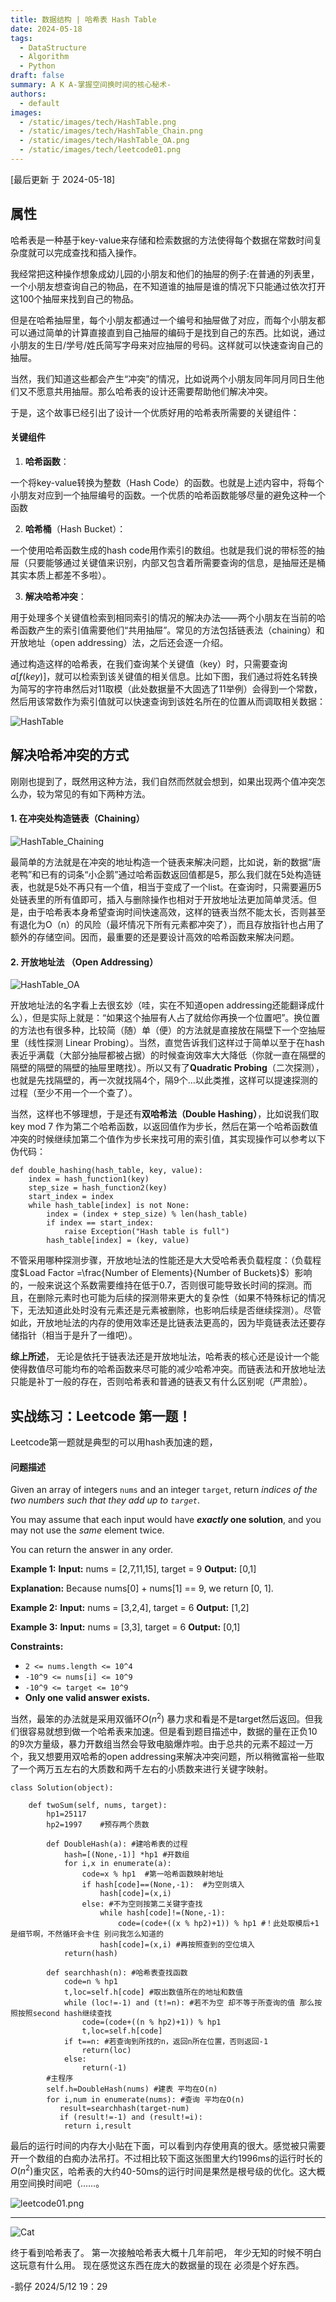 ```yaml
---
title: 数据结构 | 哈希表 Hash Table
date: 2024-05-18
tags:
  - DataStructure
  - Algorithm
  - Python
draft: false
summary: A K A-掌握空间换时间的核心秘术-
authors:
  - default
images:
  - /static/images/tech/HashTable.png
  - /static/images/tech/HashTable_Chain.png
  - /static/images/tech/HashTable_OA.png
  - /static/images/tech/leetcode01.png
---
```


[最后更新 于 2024-05-18]

## 属性

哈希表是一种基于key-value来存储和检索数据的方法使得每个数据在常数时间复杂度就可以完成查找和插入操作。

我经常把这种操作想象成幼儿园的小朋友和他们的抽屉的例子:在普通的列表里，一个小朋友想查询自己的物品，在不知道谁的抽屉是谁的情况下只能通过依次打开这100个抽屉来找到自己的物品。

但是在哈希抽屉里，每个小朋友都通过一个编号和抽屉做了对应，而每个小朋友都可以通过简单的计算直接直到自己抽屉的编码于是找到自己的东西。比如说，通过小朋友的生日/学号/姓氏简写字母来对应抽屉的号码。这样就可以快速查询自己的抽屉。

当然，我们知道这些都会产生“冲突”的情况，比如说两个小朋友同年同月同日生他们又不愿意共用抽屉。那么哈希表的设计还需要帮助他们解决冲突。

于是，这个故事已经引出了设计一个优质好用的哈希表所需要的关键组件：

#### 关键组件

1. **哈希函数**：

一个将key-value转换为整数（Hash Code）的函数。也就是上述内容中，将每个小朋友对应到一个抽屉编号的函数。一个优质的哈希函数能够尽量的避免这种一个函数

2. **哈希桶**（Hash Bucket）：

一个使用哈希函数生成的hash code用作索引的数组。也就是我们说的带标签的抽屉（只要能够通过关键值来识别，内部又包含着所需要查询的信息，是抽屉还是桶其实本质上都差不多啦）。

3. **解决哈希冲突**：

用于处理多个关键值检索到相同索引的情况的解决办法——两个小朋友在当前的哈希函数产生的索引值需要他们“共用抽屉”。常见的方法包括链表法（chaining）和开放地址（open addressing）法，之后还会逐一介绍。

通过构造这样的哈希表，在我们查询某个关键值（key）时，只需要查询$a[f(key)]$，就可以检索到该关键值的相关信息。比如下图，我们通过将姓名转换为简写的字符串然后对11取模（此处数据量不大固选了11举例）会得到一个常数，然后用该常数作为索引值就可以快速查询到该姓名所在的位置从而调取相关数据：

![HashTable](/static/images/tech/HashTable.png)

## 解决哈希冲突的方式

刚刚也提到了，既然用这种方法，我们自然而然就会想到，如果出现两个值冲突怎么办，较为常见的有如下两种方法。

#### 1. 在冲突处构造链表（Chaining）
![HashTable_Chaining](/static/images/tech/HashTable_Chain.png)

最简单的方法就是在冲突的地址构造一个链表来解决问题，比如说，新的数据“唐老鸭”和已有的词条“小企鹅”通过哈希函数返回值都是5，那么我们就在5处构造链表，也就是5处不再只有一个值，相当于变成了一个list。在查询时，只需要遍历5处链表里的所有值即可，插入与删除操作也相对于开放地址法更加简单灵活。但是，由于哈希表本身希望查询时间快速高效，这样的链表当然不能太长，否则甚至有退化为O（n）的风险（最坏情况下所有元素都冲突了），而且存放指针也占用了额外的存储空间。因而，最重要的还是要设计高效的哈希函数来解决问题。

#### 2. 开放地址法 （Open Addressing）
![HashTable_OA](/static/images/tech/HashTable_OA.png)

开放地址法的名字看上去很玄妙（哇，实在不知道open addressing还能翻译成什么），但是实际上就是：“如果这个抽屉有人占了就给你再换一个位置吧”。换位置的方法也有很多种，比较简（随）单（便）的方法就是直接放在隔壁下一个空抽屉里（线性探测 Linear Probing）。当然，直觉告诉我们这样过于简单以至于在hash表近乎满载（大部分抽屉都被占据）的时候查询效率大大降低（你就一直在隔壁的隔壁的隔壁的隔壁的抽屉里瞎找）。所以又有了**Quadratic Probing**（二次探测），也就是先找隔壁的，再一次就找隔4个，隔9个…以此类推，这样可以提速探测的过程（至少不用一个一个查了）。

当然，这样也不够理想，于是还有**双哈希法（Double Hashing）**，比如说我们取key mod 7 作为第二个哈希函数，以返回值作为步长，然后在第一个哈希函数值冲突的时候继续加第二个值作为步长来找可用的索引值，其实现操作可以参考以下伪代码：

```
def double_hashing(hash_table, key, value): 
	index = hash_function1(key) 
	step_size = hash_function2(key) 
	start_index = index 
	while hash_table[index] is not None: 
		index = (index + step_size) % len(hash_table) 
		if index == start_index: 
			raise Exception("Hash table is full")
		hash_table[index] = (key, value)
```

不管采用哪种探测步骤，开放地址法的性能还是大大受哈希表负载程度：（负载程度$Load Factor =\frac{Number of Elements}{Number of Buckets}$）影响的，一般来说这个系数需要维持在低于0.7，否则很可能导致长时间的探测。而且，在删除元素时也可能为后续的探测带来更大的复杂性（如果不特殊标记的情况下，无法知道此处时没有元素还是元素被删除，也影响后续是否继续探测）。尽管如此，开放地址法的内存的使用效率还是比链表法更高的，因为毕竟链表法还要存储指针（相当于是升了一维吧）。


**综上所述**，
无论是依托于链表法还是开放地址法，哈希表的核心还是设计一个能使得数值尽可能均布的哈希函数来尽可能的减少哈希冲突。而链表法和开放地址法只能是补丁一般的存在，否则哈希表和普通的链表又有什么区别呢（严肃脸）。


## 实战练习：Leetcode 第一题！

Leetcode第一题就是典型的可以用hash表加速的题，

#### 问题描述


Given an array of integers `nums` and an integer `target`, return _indices of the two numbers such that they add up to `target`_.

You may assume that each input would have **_exactly_ one solution**, and you may not use the _same_ element twice.

You can return the answer in any order.

**Example 1:**
**Input:** nums = [2,7,11,15], target = 9
**Output:** [0,1]

**Explanation:** Because nums[0] + nums[1] == 9, we return [0, 1].

**Example 2:**
**Input:** nums = [3,2,4], target = 6
**Output:** [1,2]

**Example 3:**
**Input:** nums = [3,3], target = 6
**Output:** [0,1]

**Constraints:**
- `2 <= nums.length <= 10^4`
- `-10^9 <= nums[i] <= 10^9`
- `-10^9 <= target <= 10^9`
- **Only one valid answer exists.**

当然，最笨的办法就是采用双循环$O(n^2)$ 暴力求和看是不是target然后返回。但我们很容易就想到做一个哈希表来加速。但是看到题目描述中，数据的量在正负10的9次方量级，暴力开数组当然会导致电脑爆炸啦。由于总共的元素不超过一万个，我又想要用双哈希的open addressing来解决冲突问题，所以稍微富裕一些取了一个两万五左右的大质数和两千左右的小质数来进行关键字映射。


```
class Solution(object):

	def twoSum(self, nums, target):
        hp1=25117
        hp2=1997    #预存两个质数

        def DoubleHash(a): #建哈希表的过程
            hash=[(None,-1)] *hp1 #开数组
            for i,x in enumerate(a): 
                code=x % hp1  #第一哈希函数映射地址
                if hash[code]==(None,-1):  #为空则填入
	                hash[code]=(x,i) 
                else: #不为空则按第二关键字查找
                    while hash[code]!=(None,-1): 
                        code=(code+((x % hp2)+1)) % hp1 #！此处取模后+1是细节啊，不然循环会卡住 别问我怎么知道的
                    hash[code]=(x,i) #再按照查到的空位填入
            return(hash)
            
        def searchhash(n): #哈希表查找函数
            code=n % hp1
            t,loc=self.h[code] #取出数值所在的地址和数值
            while (loc!=-1) and (t!=n): #若不为空 却不等于所查询的值 那么按照按照second hash继续查找
                code=(code+((n % hp2)+1)) % hp1 
                t,loc=self.h[code]
            if t==n: #若查询到所找的n，返回n所在位置，否则返回-1
                return(loc)
            else:
                return(-1)
		#主程序
        self.h=DoubleHash(nums) #建表 平均在O(n)
        for i,num in enumerate(nums): #查询 平均在O(n)
           result=searchhash(target-num)
           if (result!=-1) and (result!=i):
            return i,result
```

最后的运行时间的内存大小贴在下面，可以看到内存使用真的很大。感觉被只需要开一个数组的白痴办法吊打。不过相比较下面这张图里大约1996ms的运行时长的$O(n^2)$重灾区，哈希表的大约40-50ms的运行时间是果然是根号级的优化。这大概用空间换时间吧（……。

![leetcode01.png](/static/images/tech/leetcode01.png)

---

![Cat](/static/images/cat.gif)

终于看到哈希表了。
第一次接触哈希表大概十几年前吧，
年少无知的时候不明白这玩意有什么用。
现在感觉这东西在庞大的数据量的现在
必须是个好东西。

-鹅仔
2024/5/12 19：29

